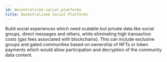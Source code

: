 ```yaml
---
id: decentralized-social-platforms
title: Decentralized Social Platforms
---
```


Build social experiences which need scalable but private data like social
groups, direct messages and others, while eliminating high transaction costs
(gas fees associated with blockchains). This can include exclusive groups and
gated communities based on ownership of NFTs or token payments which would allow
participation and decryption of the community data content.
